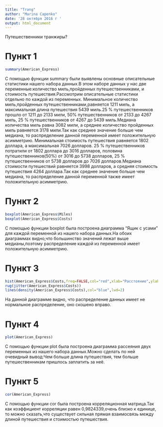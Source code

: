 ---
title: "Trang"
author: "Marina Capenko"
date: '28 октября 2016 г '
output: html_document
---

Путешественники транжиры?


# Пункт 1 

```{r setup, include=FALSE}
summary(American_Express)
```

С помощью функции summary были выявлены основные описательные статистики нашего набора данных.В этом наборе данных у нас две переменные:количество миль,пройденных путешественниками, и стоимость путешествия.Рассмотрим описательные статистики отдельно по каждой из переменных.
Минимальное количество миль,пройденных путешественниками,равняется 1211 миль, а максимальная длина путешествия 5439 миль.25 % путешественников прошло от 1211 до 2133 мили, 50% путешественников от 2133 до 4267 миль, 25 % путешественников от 4267 до 5439 миль.Медиана количества миль равна 3082 мили, а среднее количество пройденных миль равняется 3178 мили.Так как среднее значение больше чем медиана, то распределение данной переменной имеет положительную асимметрию.
Минимальная стоимость путешествия равняется 1802 доллара, а максимальная 7026 долларов. 25 % путешественников потратили от 1802 доллара до 3016 долларов, половина путешественников(50%) от 3016 до 5738 долларов, 25 % путешественников от 5738 долларов до 7026 долларов.Медиана стоимости путешествий равняется 3998 долларов, а средняя стоимость путешествия 4264 доллара.Так как среднее значение больше чем медиана, то распределение данной переменной также имеет положительную асимметрию.

# Пункт 2 

```{r setup, include=FALSE}
boxplot(American_Express$Miles)
boxplot(American_Express$Costs)
```

С помощью функции boxplot была построена диаграмма "Ящик с усами" для каждой переменной из нашего набора данных.На обоих диаграммах видно,что большинство значений лежат выше медианы,поэтому распределение каждой из переменной имеет положительную асимметрию.

# Пункт 3 

```{r setup, include=FALSE}
hist(American_Express$Costs,freq=FALSE,col="red",xlab="Расстояние",ylab="Стоимость путешествия",main="Гистограмма с наложенной ядерной оценкой плотности ")
rug(jitter(American_Express$Costs))
lines(density(American_Express$Costs),col="blue",lwd=2)
```

На данной диаграмме видно, что распределение данных имеет не нормальное распределение, оно скошено вправо.

# Пункт 4 
```{r setup, include=FALSE}
plot(American_Express)
```

С помощью функции plot была построена диаграмма рассеяния двух переменных из нашего набора данных.Можно сделать по ней очевидный вывод:Чем больше длина путешествия, тем больше путешественникам пришлось заплатить за неё.

# Пункт 5 
```{r setup, include=FALSE}
cor(American_Express)
```
С помощью функции cor была построена корреляционная матрица.Так как коэффициент корреляции равен 0,9824339,очень близко к единице, то можно сказать,что существует сильная прямая взаимосвязь между  длиной путешествия и стоимостью путешествия.

 
